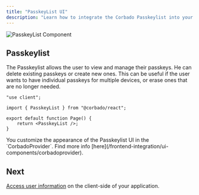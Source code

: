 ```yaml
---
title: "PasskeyList UI"
description: "Learn how to integrate the Corbado Passkeylist into your Next.js application."
---
```


![PasskeyList Component](/images/frontend-integration/ui-components/passkeylist/passkeylist.webp)

## Passkeylist

The Passkeylist allows the user to view and manage their passkeys.
He can delete existing passkeys or create new ones.
This can be useful if the user wants to have individual passkeys for multiple devices, or erase ones
that are no longer needed.

```tsx routes/+page.svelte
"use client";

import { PasskeyList } from "@corbado/react";

export default function Page() {
    return <PasskeyList />;
}
```

<Note>
    You customize the appearance of the Passkeylist UI in the `CorbadoProvider`.
    Find more info [here](/frontend-integration/ui-components/corbadoprovider).
</Note>

## Next

[Access user information](/frontend-integration/next-js/authentication-state-client) on the client-side of your application.